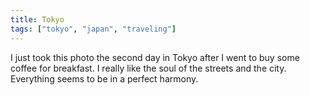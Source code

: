 ```yaml
---
title: Tokyo
tags: ["tokyo", "japan", "traveling"]
---
```


I just took this photo the second day in Tokyo after I went to buy some coffee for breakfast. I really like the soul of the streets and the city. Everything seems to be in a perfect harmony.
